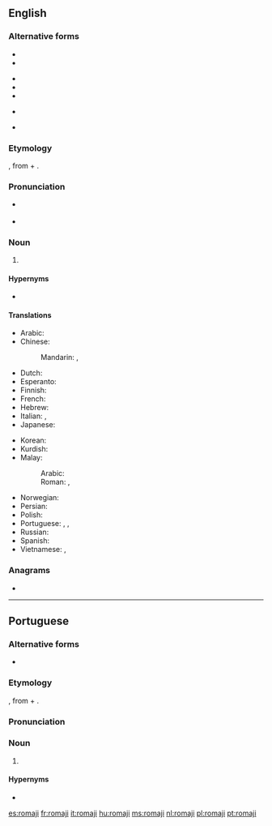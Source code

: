 {{also|Romaji|rōmaji|Rōmaji}}
==English==

===Alternative forms===
{{top3}}
* {{l|en|Romaji}}
* {{l|en|Rōmaji}}
{{mid3}}
* {{l|en|Roma-ji}}
* {{l|en|Rōma-ji}}
* {{l|en|roma-ji}}
{{mid3}}
* {{l|en|rōmaji}}
* {{l|en|romanji}} {{qualifier|nonstandard}}
{{bottom}}

===Etymology===
{{bor|en|ja|ローマ字|tr=Rōma-ji|lit=Roman letters}}, from {{m|ja|ローマ|tr=Rōma||Rome, Roman}} + {{m|ja|字|tr=じ, ji||character, script}}.

===Pronunciation===
{{wikipedia}}
* {{a|UK}} {{IPA|/ˈɹəʊmədʒɪ/|lang=en}}
* {{a|US}} {{IPA|/ˈɹoʊmədʒi/|lang=en}}

===Noun===
{{en-noun|-}}

# {{def|A representation of [[Japanese]] in [[Latin]] script.}}
#: {{ux|en|The '''romaji''' of the word ''{{lang|ja|ローマ字}}'' is “rōmaji”.}}

====Hypernyms====
* {{l|en|romanization}}

====Translations====
{{trans-top|romanization of Japanese}}
* Arabic: {{t+|ar|رُومَاجِي|m|tr=rūmajī, romajī}}
* Chinese:
*: Mandarin: {{t+|cmn|羅馬字}}, {{t+|cmn|罗马字|tr=Luómǎ-zì}}
* Dutch: {{t+|nl|romaji|n}}
* Esperanto: {{t|eo|romaĵi}}
* Finnish: {{t|fi|romaji}}
* French: {{t+|fr|romaji|m}}
* Hebrew: {{t|he|רומאג׳י|m|tr=romají}}
* Italian: {{t+|it|romaji|m}}, {{t+|it|rōmaji|m}}
* Japanese: {{t+|ja|ローマ字|tr=ローマじ, Rōma-ji}}
{{trans-mid}}
* Korean: {{t+|ko|^로마자}}
* Kurdish: {{t+|ku|romajî}}
* Malay:
*: Arabic: {{t+|ms|روماجي}}
*: Roman: {{t+|ms|romaji}}, {{t+|ms|Romaji}}
* Norwegian: {{t+|no|rōmaji|m}}
* Persian: {{t|fa|روماجی|tr=româji}}
* Polish: {{t+|pl|romaji|n}}
* Portuguese: {{t+|pt|romaji|m}}, {{t+|pt|rōmaji|m}}, {{t|pt|[[romanização]] [[do]] [[japonês]]|f}}
* Russian: {{t+|ru|ро́мадзи|f}}
* Spanish: {{t+|es|romaji|m}}
* Vietnamese: {{t|vi|chữ cái Latinh}}, {{t+|vi|chữ Latinh}}
{{trans-bottom}}

===Anagrams===
* {{l|en|Morija}}

----

==Portuguese==
{{wikipedia|lang=pt}}

===Alternative forms===
* {{l|pt|rōmaji}}

===Etymology===
{{bor|pt|ja|ローマ字|tr=Rōma-ji|lit=roman letters}}, from {{m|ja|ローマ|tr=Rōma||Rome, Roman}} + {{m|ja|字|tr=じ, ji||character, script}}.

===Pronunciation===
{{rfp|pt}}

===Noun===
{{pt-noun|m|-}}

# {{l|en|romaji}} {{gloss|romanization of Japanese}}

====Hypernyms====
* {{l|pt|romanização}}

[[es:romaji]]
[[fr:romaji]]
[[it:romaji]]
[[hu:romaji]]
[[ms:romaji]]
[[nl:romaji]]
[[pl:romaji]]
[[pt:romaji]]